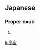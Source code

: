 ==Japanese==
{{ja-kanjitab|たか|ひろ}}

===Proper noun===
{{ja-pos|たかひろ|proper}}

# {{given name|male|lang=ja|sort=たかひろ}}

[[li:高宏]]